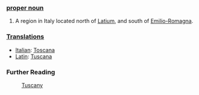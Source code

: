 ===[[proper noun]]===

#A region in Italy located north of [[Latium]], and south of [[Emilio-Romagna]]. 

===[[Translation]]s===

*[[Italian]]: [[Toscana]]
*[[Latin]]: [[Tuscana]]

===Further Reading===

:[[en:Tuscany|Tuscany]]